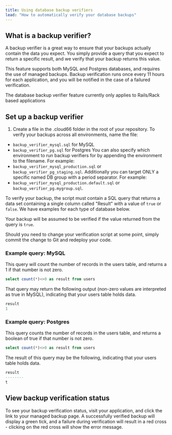 ```yaml
---
title: Using database backup verifiers
lead: "How to automatically verify your database backups"
---
```


## What is a backup verifier?

A backup verifier is a great way to ensure that your backups actually contain the data you expect. You simply provide a query that you expect to return a specific result, and we verify that your backup returns this value. 

This feature supports both MySQL and Postgres databases, and requires the use of managed backups. Backup verification runs once every 11 hours for each application, and you will be notified in the case of a failured verification.

<Callout type="warning" title="Applies to Rails Applications Only">
The database backup verifier feature currently only applies to Rails/Rack based applications
</Callout>

## Set up a backup verifier

1. Create a file in the .cloud66 folder in the root of your repository. To verify your backups across all environments, name the file: 
 * `backup_verifier_mysql.sql` for MySQL
 * `backup_verifier_pg.sql` for Postgres
You can also specify which environment to run backup verifiers for by appending the environment to the filename. For example:
 * `backup_verifier_mysql_production.sql` or `backup_verifier_pg_staging.sql`.
Additionally you can target ONLY a specific named DB group with a period separator. For example:
 * `backup_verifier_mysql_production.default.sql` or `backup_verifier_pg.mygroup.sql`.

To verify your backup, the script must contain a SQL query that returns a data set containing a single column called "Result" with a value of `true` or `false`. We have examples for each type of database below.

Your backup will be assumed to be verified if the value returned from the query is `true`.

Should you need to change your verification script at some point, simply commit the change to Git and redeploy your code.

### Example query: MySQL

This query will count the number of records in the users table, and returns a 1 if that number is not zero.

```sql
select count(*)<>0 as result from users
```

That query may return the following output (non-zero values are interpreted as true in MySQL), indicating that your users table holds data.

```sql
result
1
```

### Example query: Postgres

This query counts the number of records in the users table, and returns a boolean of true if that number is not zero.

```sql
select count(*)<>0 as result from users
```

The result of this query may be the following, indicating that your users table holds data.

```sql
result
--------
t
```

## View backup verification status

To see your backup verification status, visit your application, and click the link to your managed backup page. A successfully verified backup will display a green tick, and a failure during verification will result in a red cross - clicking on the red cross will show the error message.